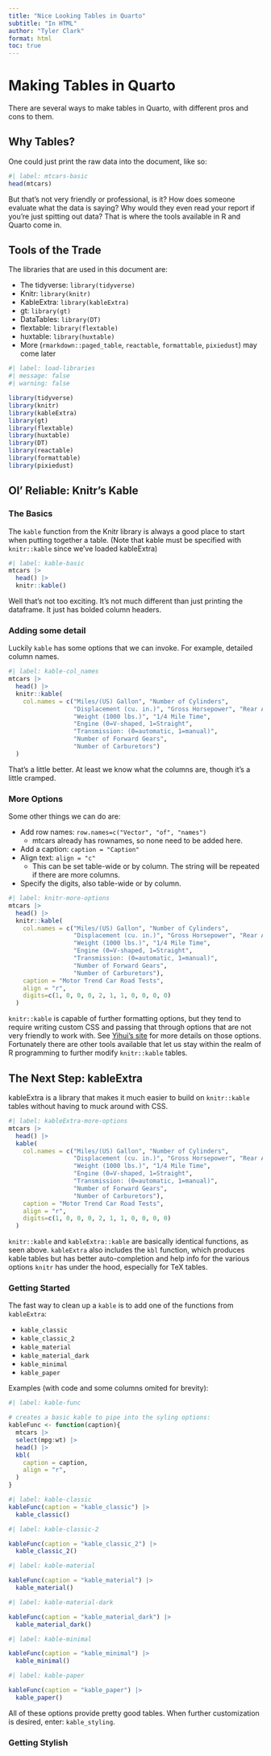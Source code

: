 ```yaml
---
title: "Nice Looking Tables in Quarto"
subtitle: "In HTML"
author: "Tyler Clark"
format: html
toc: true
---
```


# Making Tables in Quarto

There are several ways to make tables in Quarto, with 
  different pros and cons to them.
  
  
## Why Tables?

One could just print the raw data into the document, like so:

```r
#| label: mtcars-basic
head(mtcars)
```

But that's not very friendly or professional, is it? 
  How does someone evaluate what the data is saying?
  Why would they even read your report if you're just spitting out data? 
  That is where the tools available in R and Quarto come in. 


## Tools of the Trade

The libraries that are used in this document are:

- The tidyverse: `library(tidyverse)`
- Knitr: `library(knitr)`
- KableExtra: `library(kableExtra)`
- gt: `library(gt)`
- DataTables: `library(DT)`
- flextable: `library(flextable)`
- huxtable: `library(huxtable)`
- More (`rmarkdown::paged_table`, `reactable`, `formattable`, `pixiedust`) may come later

```r
#| label: load-libraries
#| message: false
#| warning: false

library(tidyverse)
library(knitr)
library(kableExtra)
library(gt)
library(flextable)
library(huxtable)
library(DT)
library(reactable)
library(formattable)
library(pixiedust)

```


## Ol' Reliable: Knitr's Kable

### The Basics

The `kable` function from the Knitr library is always a good place 
  to start when putting together a table.
  (Note that kable must be specified with `knitr::kable` since we've
  loaded kableExtra)
  
```r
#| label: kable-basic
mtcars |> 
  head() |> 
  knitr::kable()
```

Well that's not too exciting. It's not much different than just 
  printing the dataframe. It just has bolded column headers. 
  
  
### Adding some detail

Luckily `kable` has some options that we can invoke.
  For example, detailed column names.

```r
#| label: kable-col_names
mtcars |> 
  head() |> 
  knitr::kable(
    col.names = c("Miles/(US) Gallon", "Number of Cylinders",
                  "Displacement (cu. in.)", "Gross Horsepower", "Rear Axle Ratio",
                  "Weight (1000 lbs.)", "1/4 Mile Time", 
                  "Engine (0=V-shaped, 1=Straight",
                  "Transmission: (0=automatic, 1=manual)",
                  "Number of Forward Gears",
                  "Number of Carburetors")
  )
```

That's a little better. At least we know what the columns are, 
  though it's a little cramped.
  
### More Options

  Some other things we can do are:
  
  - Add row names: `row.names=c("Vector", "of", "names")`
    - mtcars already has rownames, so none need to be added here.
  - Add a caption: `caption = "Caption"`
  - Align text: `align = "c"`
    - This can be set table-wide or by column. The string will be repeated
  if there are more columns.
  - Specify the digits, also table-wide or by column.
  
```r
#| label: knitr-more-options
mtcars |> 
  head() |> 
  knitr::kable(
    col.names = c("Miles/(US) Gallon", "Number of Cylinders",
                  "Displacement (cu. in.)", "Gross Horsepower", "Rear Axle Ratio",
                  "Weight (1000 lbs.)", "1/4 Mile Time", 
                  "Engine (0=V-shaped, 1=Straight",
                  "Transmission: (0=automatic, 1=manual)",
                  "Number of Forward Gears",
                  "Number of Carburetors"),
    caption = "Motor Trend Car Road Tests",
    align = "r",
    digits=c(1, 0, 0, 0, 2, 1, 1, 0, 0, 0, 0)
  )
```

`knitr::kable` is capable of further formatting options, but they tend
  to require writing custom CSS and passing that through options
  that are not very friendly to work with. See 
  [Yihui's site](https://bookdown.org/yihui/rmarkdown-cookbook/kable.html#customize-html-tables)
  for more details on those options. 
  Fortunately there are other tools available that let us stay within
  the realm of R programming to further modify `knitr::kable` tables.
  
## The Next Step: kableExtra

kableExtra is a library that makes it much easier to build on 
  `knitr::kable` tables without having to muck around with CSS. 
  
```r
#| label: kableExtra-more-options
mtcars |> 
  head() |> 
  kable(
    col.names = c("Miles/(US) Gallon", "Number of Cylinders",
                  "Displacement (cu. in.)", "Gross Horsepower", "Rear Axle Ratio",
                  "Weight (1000 lbs.)", "1/4 Mile Time", 
                  "Engine (0=V-shaped, 1=Straight",
                  "Transmission: (0=automatic, 1=manual)",
                  "Number of Forward Gears",
                  "Number of Carburetors"),
    caption = "Motor Trend Car Road Tests",
    align = "r",
    digits=c(1, 0, 0, 0, 2, 1, 1, 0, 0, 0, 0)
  )
```

`knitr::kable` and `kableExtra::kable` are basically identical functions,
  as seen above. `kableExtra` also includes the `kbl` function, which
  produces kable tables but has better auto-completion and help info 
  for the various options `knitr` has under the hood, especially for
  TeX tables.
  
### Getting Started

The fast way to clean up a `kable` is to add one of the functions
  from `kableExtra`:
  
  - `kable_classic`
  - `kable_classic_2`
  - `kable_material`
  - `kable_material_dark`
  - `kable_minimal`
  - `kable_paper`
  

Examples (with code and some columns omited for brevity):

```r
#| label: kable-func

# creates a basic kable to pipe into the syling options:
kableFunc <- function(caption){
  mtcars |> 
  select(mpg:wt) |> 
  head() |> 
  kbl(
    caption = caption,
    align = "r",
  )
}
```



```r
#| label: kable-classic
kableFunc(caption = "kable_classic") |> 
  kable_classic()
```

```r
#| label: kable-classic-2

kableFunc(caption = "kable_classic_2") |> 
  kable_classic_2()
```

```r
#| label: kable-material

kableFunc(caption = "kable_material") |> 
  kable_material()
```

```r
#| label: kable-material-dark

kableFunc(caption = "kable_material_dark") |> 
  kable_material_dark()
```

```r
#| label: kable-minimal

kableFunc(caption = "kable_minimal") |> 
  kable_minimal()
```

```r
#| label: kable-paper

kableFunc(caption = "kable_paper") |> 
  kable_paper()
```

All of these options provide pretty good tables. 
When further customization is desired, enter: `kable_styling`.

### Getting Stylish

